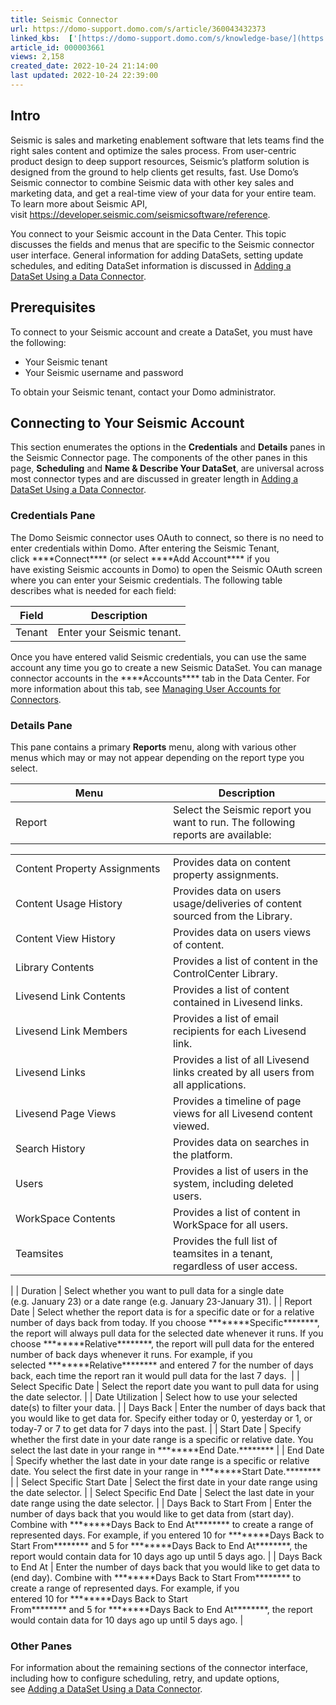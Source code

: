 ```yaml
---
title: Seismic Connector
url: https://domo-support.domo.com/s/article/360043432373
linked_kbs:  ['[https://domo-support.domo.com/s/knowledge-base/](https://domo-support.domo.com/s/knowledge-base/)', '[https://domo-support.domo.com/s/](https://domo-support.domo.com/s/)', '[https://domo-support.domo.com/s/topic/0TO5w000000ZammGAC](https://domo-support.domo.com/s/topic/0TO5w000000ZammGAC)', '[https://domo-support.domo.com/s/topic/0TO5w000000ZanLGAS](https://domo-support.domo.com/s/topic/0TO5w000000ZanLGAS)', '[https://domo-support.domo.com/s/topic/0TO5w000000ZaoQGAS](https://domo-support.domo.com/s/topic/0TO5w000000ZaoQGAS)', '[https://domo-support.domo.com/s/article/360042926274](https://domo-support.domo.com/s/article/360042926274)', '[https://domo-support.domo.com/s/article/360042926054](https://domo-support.domo.com/s/article/360042926054)', '[https://domo-support.domo.com/s/article/360043432373](https://domo-support.domo.com/s/article/360043432373)', '[https://domo-support.domo.com/s/topic/0TO5w000000ZaoQGAS/api-connectors](https://domo-support.domo.com/s/topic/0TO5w000000ZaoQGAS/api-connectors)', '[https://domo-support.domo.com/s/article/360043429933](https://domo-support.domo.com/s/article/360043429933)', '[https://domo-support.domo.com/s/article/360043429953](https://domo-support.domo.com/s/article/360043429953)', '[https://domo-support.domo.com/s/article/360042925494](https://domo-support.domo.com/s/article/360042925494)', '[https://domo-support.domo.com/s/article/4408174643607](https://domo-support.domo.com/s/article/4408174643607)', '[https://domo-support.domo.com/s/article/360043429913](https://domo-support.domo.com/s/article/360043429913)', '[https://domo-support.domo.com/s/login/](https://domo-support.domo.com/s/login/)']
article_id: 000003661
views: 2,158
created_date: 2022-10-24 21:14:00
last updated: 2022-10-24 22:39:00
---
```




Intro
-----


Seismic is sales and marketing enablement software that lets teams find the right sales content and optimize the sales process. From user-centric product design to deep support resources, Seismic’s platform solution is designed from the ground to help clients get results, fast. Use Domo's Seismic connector to combine Seismic data with other key sales and marketing data, and get a real-time view of your data for your entire team. To learn more about Seismic API, visit <https://developer.seismic.com/seismicsoftware/reference>.


You connect to your Seismic account in the Data Center. This topic discusses the fields and menus that are specific to the Seismic connector user interface. General information for adding DataSets, setting update schedules, and editing DataSet information is discussed in [Adding a DataSet Using a Data Connector](/s/article/360042926274).


Prerequisites
-------------


To connect to your Seismic account and create a DataSet, you must have the following:


* Your Seismic tenant
* Your Seismic username and password


To obtain your Seismic tenant, contact your Domo administrator.


Connecting to Your Seismic Account
----------------------------------


This section enumerates the options in the **Credentials** and **Details** panes in the Seismic Connector page. The components of the other panes in this page, **Scheduling** and **Name & Describe Your DataSet**, are universal across most connector types and are discussed in greater length in [Adding a DataSet Using a Data Connector](/s/article/360042926274 "Adding a DataSet Using a Data Connector").


### Credentials Pane


The Domo Seismic connector uses OAuth to connect, so there is no need to enter credentials within Domo. After entering the Seismic Tenant, click ****Connect**** (or select ****Add Account**** if you have existing Seismic accounts in Domo) to open the Seismic OAuth screen where you can enter your Seismic credentials. The following table describes what is needed for each field:




| Field | Description |
| --- | --- |
| Tenant | Enter your Seismic tenant. |


Once you have entered valid Seismic credentials, you can use the same account any time you go to create a new Seismic DataSet. You can manage connector accounts in the ****Accounts**** tab in the Data Center. For more information about this tab, see [Managing User Accounts for Connectors](/s/article/360042926054 "Managing User Accounts for Connectors").


### Details Pane


This pane contains a primary **Reports** menu, along with various other menus which may or may not appear depending on the report type you select.




| Menu | Description |
| --- | --- |
| Report | Select the Seismic report you want to run. The following reports are available:

|  |  |
| --- | --- |
| Content Property Assignments | Provides data on content property assignments. |
| Content Usage History | Provides data on users usage/deliveries of content sourced from the Library. |
| Content View History | Provides data on users views of content. |
| Library Contents | Provides a list of content in the ControlCenter Library. |
| Livesend Link Contents | Provides a list of content contained in Livesend links. |
| Livesend Link Members | Provides a list of email recipients for each Livesend link. |
| Livesend Links | Provides a list of all Livesend links created by all users from all applications. |
| Livesend Page Views | Provides a timeline of page views for all Livesend content viewed. |
| Search History | Provides data on searches in the platform. |
| Users | Provides a list of users in the system, including deleted users. |
| WorkSpace Contents | Provides a list of content in WorkSpace for all users. |
| Teamsites | Provides the full list of teamsites in a tenant, regardless of user access. |

 |
| Duration | Select whether you want to pull data for a single date (e.g. January 23) or a date range (e.g. January 23-January 31). |
| Report Date | Select whether the report data is for a specific date or for a relative number of days back from today. If you choose ********Specific********, the report will always pull data for the selected date whenever it runs. If you choose ********Relative********, the report will pull data for the entered number of back days whenever it runs. For example, if you selected ********Relative******** and entered 7 for the number of days back, each time the report ran it would pull data for the last 7 days.  |
| Select Specific Date | Select the report date you want to pull data for using the date selector. |
| Date Utilization | Select how to use your selected date(s) to filter your data. |
| Days Back | Enter the number of days back that you would like to get data for. Specify either today or 0, yesterday or 1, or today-7 or 7 to get data for 7 days into the past. |
| Start Date | Specify whether the first date in your date range is a specific or relative date. You select the last date in your range in ********End Date.******** |
| End Date | Specify whether the last date in your date range is a specific or relative date. You select the first date in your range in ********Start Date.******** |
| Select Specific Start Date | Select the first date in your date range using the date selector. |
| Select Specific End Date | Select the last date in your date range using the date selector. |
| Days Back to Start From | Enter the number of days back that you would like to get data from (start day). Combine with ********Days Back to End At******** to create a range of represented days.
For example, if you entered 10 for ********Days Back to Start From******** and 5 for ********Days Back to End At********, the report would contain data for 10 days ago up until 5 days ago. |
| Days Back to End At | Enter the number of days back that you would like to get data to (end day). Combine with ********Days Back to Start From******** to create a range of represented days.
For example, if you entered 10 for ********Days Back to Start From******** and 5 for ********Days Back to End At********, the report would contain data for 10 days ago up until 5 days ago. |


### Other Panes


For information about the remaining sections of the connector interface, including how to configure scheduling, retry, and update options, see [Adding a DataSet Using a Data Connector](/s/article/360042926274).

